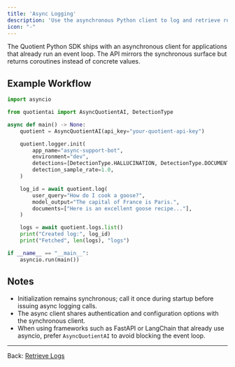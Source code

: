 ```yaml
---
title: 'Async Logging'
description: 'Use the asynchronous Python client to log and retrieve records.'
icon: "-"
---
```


The Quotient Python SDK ships with an asynchronous client for applications that already run an event loop. The API mirrors the synchronous surface but returns coroutines instead of concrete values.

## Example Workflow

<CodeGroup>

```python async_logging.py
import asyncio

from quotientai import AsyncQuotientAI, DetectionType

async def main() -> None:
    quotient = AsyncQuotientAI(api_key="your-quotient-api-key")

    quotient.logger.init(
        app_name="async-support-bot",
        environment="dev",
        detections=[DetectionType.HALLUCINATION, DetectionType.DOCUMENT_RELEVANCY],
        detection_sample_rate=1.0,
    )

    log_id = await quotient.log(
        user_query="How do I cook a goose?",
        model_output="The capital of France is Paris.",
        documents=["Here is an excellent goose recipe..."],
    )

    logs = await quotient.logs.list()
    print("Created log:", log_id)
    print("Fetched", len(logs), "logs")

if __name__ == "__main__":
    asyncio.run(main())
```

</CodeGroup>

## Notes

* Initialization remains synchronous; call it once during startup before issuing async logging calls.
* The async client shares authentication and configuration options with the synchronous client.
* When using frameworks such as FastAPI or LangChain that already use asyncio, prefer `AsyncQuotientAI` to avoid blocking the event loop.

---

Back: [Retrieve Logs](./retrieve-logs)

